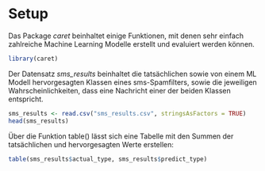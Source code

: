 # Setup

Das Package *caret* beinhaltet einige Funktionen, mit denen sehr einfach zahlreiche Machine Learning Modelle erstellt und evaluiert werden können.

```r
library(caret)
```

Der Datensatz *sms_results* beinhaltet die tatsächlichen sowie von einem ML Modell hervorgesagten Klassen eines sms-Spamfilters, sowie die jeweiligen Wahrscheinlichkeiten, dass eine Nachricht einer der beiden Klassen entspricht. 

```r
sms_results <- read.csv("sms_results.csv", stringsAsFactors = TRUE)
head(sms_results)
```
Über die Funktion table() lässt sich eine Tabelle mit den Summen der tatsächlichen und hervorgesagten Werte erstellen:

```r
table(sms_results$actual_type, sms_results$predict_type)
```